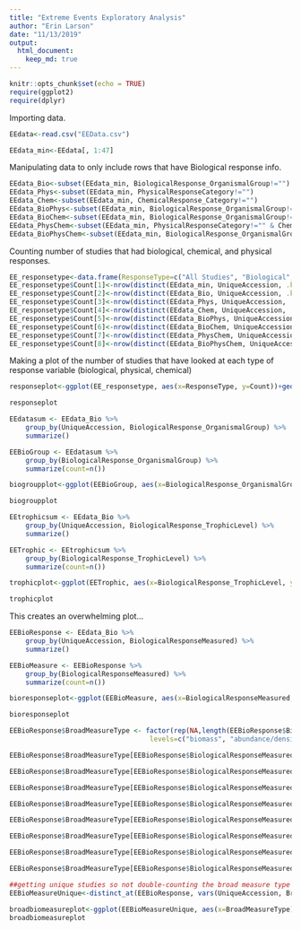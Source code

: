```yaml
---
title: "Extreme Events Exploratory Analysis"
author: "Erin Larson"
date: "11/13/2019"
output:
  html_document:
    keep_md: true
---
```


```r
knitr::opts_chunk$set(echo = TRUE)
require(ggplot2)
require(dplyr)
```

Importing data.

```r
EEdata<-read.csv("EEData.csv")
```


```r
EEdata_min<-EEdata[, 1:47]
```

Manipulating data to only include rows that have Biological response info.
```r
EEdata_Bio<-subset(EEdata_min, BiologicalResponse_OrganismalGroup!="")
EEdata_Phys<-subset(EEdata_min, PhysicalResponseCategory!="")
EEdata_Chem<-subset(EEdata_min, ChemicalResponse_Category!="")
EEdata_BioPhys<-subset(EEdata_min, BiologicalResponse_OrganismalGroup!="" & PhysicalResponseCategory!="")
EEdata_BioChem<-subset(EEdata_min, BiologicalResponse_OrganismalGroup!="" & ChemicalResponse_Category!="")
EEdata_PhysChem<-subset(EEdata_min, PhysicalResponseCategory!="" & ChemicalResponse_Category!="")
EEdata_BioPhysChem<-subset(EEdata_min, BiologicalResponse_OrganismalGroup!="" & PhysicalResponseCategory!="" & ChemicalResponse_Category!="")
```

Counting number of studies that had biological, chemical, and physical responses.
```r
EE_responsetype<-data.frame(ResponseType=c("All Studies", "Biological", "Physical", "Chemical", "Biological & Physical", "Biological & Chemical", "Physical & Chemical", "Biological, Physical & Chemical"))
EE_responsetype$Count[1]<-nrow(distinct(EEdata_min, UniqueAccession, .keep_all=TRUE))
EE_responsetype$Count[2]<-nrow(distinct(EEdata_Bio, UniqueAccession, .keep_all=TRUE))
EE_responsetype$Count[3]<-nrow(distinct(EEdata_Phys, UniqueAccession, .keep_all=TRUE))
EE_responsetype$Count[4]<-nrow(distinct(EEdata_Chem, UniqueAccession, .keep_all=TRUE))
EE_responsetype$Count[5]<-nrow(distinct(EEdata_BioPhys, UniqueAccession, .keep_all=TRUE))
EE_responsetype$Count[6]<-nrow(distinct(EEdata_BioChem, UniqueAccession, .keep_all=TRUE))
EE_responsetype$Count[7]<-nrow(distinct(EEdata_PhysChem, UniqueAccession, .keep_all=TRUE))
EE_responsetype$Count[8]<-nrow(distinct(EEdata_BioPhysChem, UniqueAccession, .keep_all=TRUE))
```

Making a plot of the number of studies that have looked at each type of response variable (biological, physical, chemical)
```r
responseplot<-ggplot(EE_responsetype, aes(x=ResponseType, y=Count))+geom_bar(stat="identity")+theme_bw()+theme(axis.text.x=element_text(angle=90))

responseplot
```

```r
EEdatasum <- EEdata_Bio %>%
    group_by(UniqueAccession, BiologicalResponse_OrganismalGroup) %>%
    summarize()

EEBioGroup <- EEdatasum %>%
    group_by(BiologicalResponse_OrganismalGroup) %>%
    summarize(count=n())

biogroupplot<-ggplot(EEBioGroup, aes(x=BiologicalResponse_OrganismalGroup, y=count))+geom_bar(stat="identity")+theme_bw()+theme(axis.text.x=element_text(angle=90))

biogroupplot

```
```r
EEtrophicsum <- EEdata_Bio %>%
    group_by(UniqueAccession, BiologicalResponse_TrophicLevel) %>%
    summarize()

EETrophic <- EEtrophicsum %>%
    group_by(BiologicalResponse_TrophicLevel) %>%
    summarize(count=n())

trophicplot<-ggplot(EETrophic, aes(x=BiologicalResponse_TrophicLevel, y=count))+geom_bar(stat="identity")+theme_bw()+theme(axis.text.x=element_text(angle=90))

trophicplot

```

This creates an overwhelming plot... 
```r
EEBioResponse <- EEdata_Bio %>%
    group_by(UniqueAccession, BiologicalResponseMeasured) %>%
    summarize()

EEBioMeasure <- EEBioResponse %>%
    group_by(BiologicalResponseMeasured) %>%
    summarize(count=n())

bioresponseplot<-ggplot(EEBioMeasure, aes(x=BiologicalResponseMeasured, y=count))+geom_bar(stat="identity")+theme_bw()+theme(axis.text.x=element_text(angle=90))

bioresponseplot

```

```r
EEBioResponse$BroadMeasureType <- factor(rep(NA,length(EEBioResponse$BiologicalResponseMeasured)),
                                   levels=c("biomass", "abundance/density", "movement", "community structure", "community function", "reproduction", "individual condition", "evolutionary response"))

EEBioResponse$BroadMeasureType[EEBioResponse$BiologicalResponseMeasured %in% c("annual biomass","aboveground biomass","belowground biomass","biomass","summer biomass", "EVI")] <- "biomass"

EEBioResponse$BroadMeasureType[EEBioResponse$BiologicalResponseMeasured %in% c("abundance","annual abundance", "catches or landings", "density", "percent occurrence", "occupancy rate", "percent cover", "summer abundance", "annual Year of Young", "summer Year of Young", "population size structure")] <- "abundance/density"

EEBioResponse$BroadMeasureType[EEBioResponse$BiologicalResponseMeasured %in% c("behavior - movement", "colonization rate")] <- "movement"

EEBioResponse$BroadMeasureType[EEBioResponse$BiologicalResponseMeasured %in% c("annual evenness", "annual richness", "diversity", "functional beta diversity", "functional community structure","phenotypic diversity", "species evenness", "species richness", "summer evenness", "summer richness", "taxonomic beta diversity", "taxonomic diversity", "taxonomic richness", "macroinvertebrate community index", "community composition", "foodweb structure",  "taxonomic community structure")] <- "community structure"

EEBioResponse$BroadMeasureType[EEBioResponse$BiologicalResponseMeasured %in% c("carbon assimilation", "stability and persistence")] <- "community function"

EEBioResponse$BroadMeasureType[EEBioResponse$BiologicalResponseMeasured %in% c( "male survival", "reproduction - nest quantity", "reproduction - ovulation rate", "reproduction - young survival" )] <- "reproduction"

EEBioResponse$BroadMeasureType[EEBioResponse$BiologicalResponseMeasured %in% c("body condition", "diet", "growth",  "infection rate", "leaf carbon isotope ratio", "metabolism", "mortality", "ratio of leaf chlorophyl a:b", "rhizome starch levels", "rhizome sugar level", "seawater readiness", "stomach fullness", "stress - cortisol level", "total leaf chlorophyl"   )] <- "individual condition"

EEBioResponse$BroadMeasureType[EEBioResponse$BiologicalResponseMeasured %in% c("extinction rate")] <- "evolutionary response"

##getting unique studies so not double-counting the broad measure type
EEBioMeasureUnique<-distinct_at(EEBioResponse, vars(UniqueAccession, BroadMeasureType))

broadbiomeasureplot<-ggplot(EEBioMeasureUnique, aes(x=BroadMeasureType))+geom_bar()+theme_bw()+theme(axis.text.x=element_text(angle=90))
broadbiomeasureplot
```
